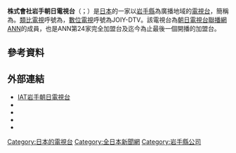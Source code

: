 {{Infobox company 
| name = 株式會社岩手朝日電視
| name_en = Iwate Asahi TV Co., Ltd.
| logo = Iat logo.svg
| logo_size =
| logo_caption = 
| image = Iwate Asahi Television and MALIOS.jpg
| image_size = 250px
| image_caption = 岩手朝日電視台大樓（前）與[[MALIOS|MALIOS]]（後）
| type = [[股份公司|股份公司]]
| trading_name = IAT
| native_name = 株式会社岩手朝日テレビ
| native_name_lang = ja
| traded_as = 
| local_code_name = JP
| local_code = 	1400001000107
| abbreviated_name = 
| foundation   = 1995年7月21日
| location     = {{JPN}} 〒020-0045<br />[[岩手縣|岩手縣]][[盛岡市|盛岡市]]盛岡站西通2丁目6番5號<ref name="gaiyo">{{cite web|url=http://www.iat.co.jp/company/|script-title=ja:会社概要|accessdate=2020-08-23|publisher={{lang|ja|岩手朝日テレビ}}|language=ja|deadurl=no|archive-date=2020-06-26|archive-url=https://web.archive.org/web/20200626032639/http://www.iat.co.jp/company/}}</ref>
| zip_code     = 
| telephone_no = +81 19-629-2525
| founder = 
| key_people   = 代表取締役[[總經理|社長]]：畠山大
| industry = 基於放送法的廣播電視業
| products = 
| assets = 45億765萬1,000[[日圓|日圓]] <br/> （2021年3月底止）<ref name="kessan">{{cite web|url=https://catr.jp/settlements/a72e3/218722|script-title=ja:株式会社岩手朝日テレビ 第26期決算公告|accessdate=2021-11-07|publisher={{lang|ja|官報決算データベース}}|language=ja|deadurl=no|archive-date=2021-11-07|archive-url=https://web.archive.org/web/20211107132626/https://catr.jp/settlements/a72e3/218722}}</ref>
| equity = 39億1,206萬9,000日圓 <br/> （2021年3月底止）<ref name="kessan"></ref>
| capital  = 30億日圓（2021年3月底止）<ref name="gaiyo"></ref>
| revenue  = 28億5,848萬7,000日圓 <br/> （2021年3月底止）<ref name="kessan"></ref>
| operating_income   = 1億640萬5,000日圓 <br/> （2021年3月底止）<ref name="kessan"></ref>
| net_income         = 6,538萬8,000日圓 <br/> （2021年3月底止）<ref name="kessan"></ref>
| market_value       =
| num_employees      =
| P/E ratio          =
| earnings per share =
| Net asset value    =
| accounting_period  = 每年3月31日
| major_shareholder =  [[朝日電視控股|朝日電視控股]]（25.13%）<br />[[朝日新聞社|朝日新聞社]]（19.83%）<ref>{{cite web|url=https://www.tele.soumu.go.jp/j/sys/media/index/chizyou.htm|script-title=ja:地上系放送事業者|accessdate=2020-08-19|publisher={{lang|ja|総務省}}|language=ja|deadurl=no|archive-date=2020-04-21|archive-url=https://web.archive.org/web/20200421232126/https://www.tele.soumu.go.jp/j/sys/media/index/chizyou.htm}}</ref>
| subsid = 
| homepage = {{url|http://www.iat.co.jp/}}
| footnotes = 
| width = 325px
}}
{{頻道資訊
| 頻道名稱 = 岩手朝日電視台<br/>{{lang|ja|岩手朝日テレビ}}<br/>JOIY-DTV
| 頻道圖片檔案 =  <!--上方已有，此略-->
| 頻道圖片尺寸 = 
| 頻道圖片名稱 = 
| 所屬國家 = {{JPN}}
| 總部所在 = {{JPN}} 〒020-0045<br />[[岩手縣|岩手縣]][[盛岡市|盛岡市]]盛岡站西通2丁目6番5號
| 播放地區 = [[岩手縣|岩手縣]]
| 開播日期 = 1996年10月1日
| 停播日期 = 
| 頻道類別 = 數位電視
| 視頻格式 = '''數位電視'''<br/>識別訊號：JOIY-DTV
| 收視率 = 
| 收視率調查時間 = 
| 收視率資料來源 = 
| 頻道口號 = 
| 擁有者 = 株式會社岩手朝日電視
| 持股者 = 
| 前頻道名稱 = 
| 被取代名稱 = 
| 集團其他頻道 = 
| 重播服務頻道 = 
| 頻道官方網站 = http://www.iat.co.jp/
| 備註 =
| 無線電視供應商01 = 觀眾自行接收（數位電視）
| 無線電視頻道數01 = 22頻道（盛岡）<br/>遙控器代表數字：5
|}}
'''株式會社岩手朝日電視台'''（{{jpn|j=株式会社岩手朝日テレビ|hg=いわてあさひテレビ|rm=Iwate Asahi Terebi|f=y}}；{{lang-en|Iwate Asahi TV Co., Ltd.}}）是[[日本|日本]]的一家以[[岩手縣|岩手縣]]為廣播地域的[[電視台|電視台]]，簡稱為{{lang|en|IAT}}。[[類比電視|類比電視]]呼號為{{lang|en|JOIY-TV}}，[[數位電視|數位電視]]呼號為JOIY-DTV。該電視台為[[朝日電視台|朝日電視台]][[聯播網|聯播網]][[全日本新聞網|ANN]]的成員，也是ANN第24家完全加盟台及迄今為止最後一個開播的加盟台。
==參考資料==
{{reflist}}
== 外部連結 ==
{{commonscat|Iwate Asahi Television}}
* [https://www.iat.co.jp/ IAT岩手朝日電視台] {{Wayback|url=https://www.iat.co.jp/ |date=20220617221221 }}
* {{Twitter|IAT_info}}
* {{Facebook|IATinfo|岩手朝日電視台}}
* {{Instagram|iat_info|岩手朝日電視台}}
* {{YouTube|user=IwateAsahiTV|IAT岩手朝日電視台}}

{{ANN}}
{{tv-tohoku}}
{{DEFAULTSORT:Iwate Asahi Terebi}}
[[Category:日本的電視台|Category:日本的電視台]]
[[Category:全日本新聞網|Category:全日本新聞網]]
[[Category:岩手縣公司|Category:岩手縣公司]]